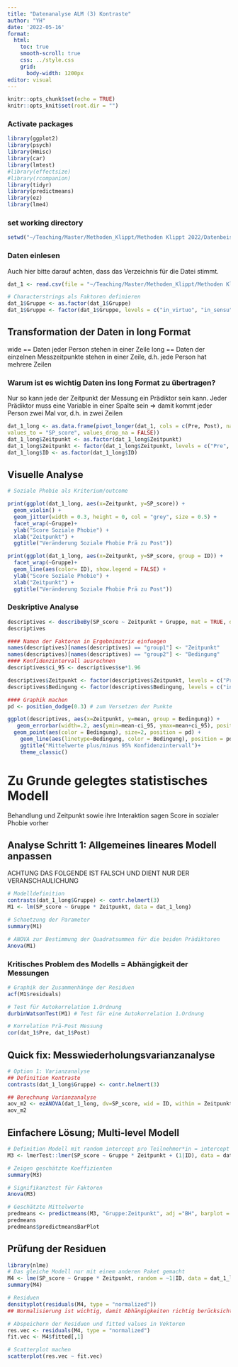 ```yaml
---
title: "Datenanalyse ALM (3) Kontraste"
author: "YH"
date: '2022-05-16'
format:
  html:
    toc: true
    smooth-scroll: true
    css: ../style.css
    grid: 
      body-width: 1200px
editor: visual
---
```


```r
knitr::opts_chunk$set(echo = TRUE)
knitr::opts_knit$set(root.dir = "")
```

### Activate packages

```r
library(ggplot2)
library(psych)
library(Hmisc)
library(car)
library(lmtest)
#library(effectsize)
#library(rcompanion)
library(tidyr)
library(predictmeans)
library(ez)
library(lme4)
```

### set working directory

```r
setwd("~/Teaching/Master/Methoden_Klippt/Methoden Klippt 2022/Datenbeispiele/4")
```

### Daten einlesen

Auch hier bitte darauf achten, dass das Verzeichnis für die Datei stimmt.

```r
dat_1 <- read.csv(file = "~/Teaching/Master/Methoden_Klippt/Methoden Klippt 2022/Datenbeispiele/4/Dat_VR_Anxiety_lm1.csv", header = TRUE, sep = ",", dec = ".", na.strings = "NA")

# Characterstrings als Faktoren definieren
dat_1$Gruppe <- as.factor(dat_1$Gruppe) 
dat_1$Gruppe <- factor(dat_1$Gruppe, levels = c("in_virtuo", "in_sensu", "Warteliste")) 

```

## Transformation der Daten in long Format

wide == Daten jeder Person stehen in einer Zeile long == Daten der einzelnen Messzeitpunkte stehen in einer Zeile, d.h. jede Person hat mehrere Zeilen

### Warum ist es wichtig Daten ins long Format zu übertragen?

Nur so kann jede der Zeitpunkt der Messung ein Prädiktor sein kann. Jeder Prädiktor muss eine Variable in einer Spalte sein =\> damit kommt jeder Person zwei Mal vor, d.h. in zwei Zeilen

```r
dat_1_long <- as.data.frame(pivot_longer(dat_1, cols = c(Pre, Post), names_to = "Zeitpunkt",
values_to = "SP_score", values_drop_na = FALSE))
dat_1_long$Zeitpunkt <- as.factor(dat_1_long$Zeitpunkt)
dat_1_long$Zeitpunkt <- factor(dat_1_long$Zeitpunkt, levels = c("Pre", "Post")) 
dat_1_long$ID <- as.factor(dat_1_long$ID)

```

## Visuelle Analyse

```r
# Soziale Phobie als Kriterium/outcome

print(ggplot(dat_1_long, aes(x=Zeitpunkt, y=SP_score)) + 
  geom_violin() + 
  geom_jitter(width = 0.3, height = 0, col = "grey", size = 0.5) +
  facet_wrap(~Gruppe)+
  ylab("Score Soziale Phobie") + 
  xlab("Zeitpunkt") +
  ggtitle("Veränderung Soziale Phobie Prä zu Post"))

print(ggplot(dat_1_long, aes(x=Zeitpunkt, y=SP_score, group = ID)) + 
  facet_wrap(~Gruppe)+
  geom_line(aes(color= ID), show.legend = FALSE) +
  ylab("Score Soziale Phobie") + 
  xlab("Zeitpunkt") +
  ggtitle("Veränderung Soziale Phobie Prä zu Post"))

```

### Deskriptive Analyse

```r
descriptives <- describeBy(SP_score ~ Zeitpunkt + Gruppe, mat = TRUE, data = dat_1_long)
descriptives

#### Namen der Faktoren in Ergebnimatrix einfuegen
names(descriptives)[names(descriptives) == "group1"] <- "Zeitpunkt"
names(descriptives)[names(descriptives) == "group2"] <- "Bedingung"
#### Konfidenzintervall ausrechnen
descriptives$ci_95 <- descriptives$se*1.96

descriptives$Zeitpunkt <- factor(descriptives$Zeitpunkt, levels = c("Pre", "Post"))
descriptives$Bedingung <- factor(descriptives$Bedingung, levels = c("in_virtuo", "in_sensu", "Warteliste"))

#### Graphik machen
pd <- position_dodge(0.3) # zum Versetzen der Punkte

ggplot(descriptives, aes(x=Zeitpunkt, y=mean, group = Bedingung)) + 
   geom_errorbar(width=.2, aes(ymin=mean-ci_95, ymax=mean+ci_95), position = pd) +
  geom_point(aes(color = Bedingung), size=2, position = pd) +
    geom_line(aes(linetype=Bedingung, color = Bedingung), position = pd) +
    ggtitle("Mittelwerte plus/minus 95% Konfidenzintervall")+
    theme_classic()
```

# Zu Grunde gelegtes statistisches Modell

Behandlung und Zeitpunkt sowie ihre Interaktion sagen Score in sozialer Phobie vorher

## Analyse Schritt 1: Allgemeines lineares Modell anpassen

ACHTUNG DAS FOLGENDE IST FALSCH UND DIENT NUR DER VERANSCHAULICHUNG

```r
# Modelldefinition
contrasts(dat_1_long$Gruppe) <- contr.helmert(3)
M1 <- lm(SP_score ~ Gruppe * Zeitpunkt, data = dat_1_long)

# Schaetzung der Parameter
summary(M1)

# ANOVA zur Bestimmung der Quadratsummen für die beiden Prädiktoren
Anova(M1)
```

### Kritisches Problem des Modells = Abhängigkeit der Messungen

```r
# Graphik der Zusammenhänge der Residuen
acf(M1$residuals)

# Test für Autokorrelation 1.Ordnung
durbinWatsonTest(M1) # Test für eine Autokorrelation 1.Ordnung

# Korrelation Prä-Post Messung
cor(dat_1$Pre, dat_1$Post)

```

## Quick fix: Messwiederholungsvarianzanalyse

```r
# Option 1: Varianzanalyse
## Definition Kontraste
contrasts(dat_1_long$Gruppe) <- contr.helmert(3)

## Berechnung Varianzanalyse
aov_m2 <- ezANOVA(dat_1_long, dv=SP_score, wid = ID, within = Zeitpunkt, between = Gruppe,  detailed = TRUE, return_aov = TRUE)
aov_m2
```

## Einfachere Lösung; Multi-level Modell

```r
# Definition Modell mit random intercept pro Teilnehmer*in = intercept variiert zwischen den Teilnehmer*innen 
M3 <- lmerTest::lmer(SP_score ~ Gruppe * Zeitpunkt + (1|ID), data = dat_1_long)

# Zeigen geschätzte Koeffizienten
summary(M3)

# Signifikanztest für Faktoren
Anova(M3)

# Geschätzte Mittelwerte
predmeans <- predictmeans(M3, "Gruppe:Zeitpunkt", adj ="BH", barplot = TRUE)
predmeans
predmeans$predictmeansBarPlot


```

## Prüfung der Residuen

```r
library(nlme)
# Das gleiche Modell nur mit einem anderen Paket gemacht
M4 <- lme(SP_score ~ Gruppe * Zeitpunkt, random = ~1|ID, data = dat_1_long)
summary(M4)

# Residuen
densityplot(residuals(M4, type = "normalized"))
## Normalisierung ist wichtig, damit Abhängigkeiten richtig berücksichtigt werden

# Abspeichern der Residuen und fitted values in Vektoren
res.vec <- residuals(M4, type = "normalized")
fit.vec <- M4$fitted[,1]

# Scatterplot machen
scatterplot(res.vec ~ fit.vec)
```
